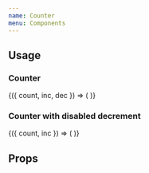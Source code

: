 ```yaml
---
name: Counter
menu: Components
---
```



## Usage

### Counter

<Playground>
  <CounterContainer initial={1}>
    {({ count, inc, dec }) => (
      <Counter count={count} onIncrement={inc} onDecrement={dec} />
    )}
  </CounterContainer>
</Playground>

### Counter with disabled decrement

<Playground>
  <CounterContainer initial={0}>
    {({ count, inc }) => (
      <Counter count={count} onIncrement={inc} isDecrementDisabled />
    )}
  </CounterContainer>
</Playground>

## Props

<PropsTable of={Counter} />
